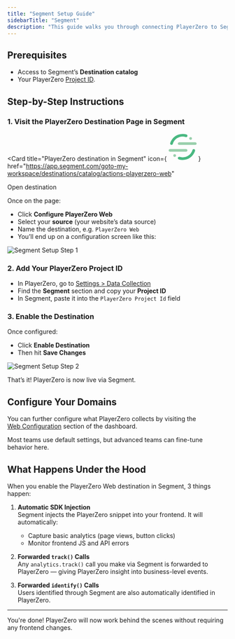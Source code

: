 ```yaml
---
title: "Segment Setup Guide"
sidebarTitle: "Segment"
description: "This guide walks you through connecting PlayerZero to Segment to capture user sessions and events without changing your frontend code."
---
```



## Prerequisites
- Access to Segment’s **Destination catalog**
- Your PlayerZero [Project ID](https://go.playerzero.app/setting/web).

## Step-by-Step Instructions

### 1. Visit the PlayerZero Destination Page in Segment

<Card
  title="PlayerZero destination in Segment"
  icon={
    <svg
      className="h-6 w-6"
      xmlns="http://www.w3.org/2000/svg"
      width="64"
      height="64"
      viewBox="0 0 64 64"
    >
      <g transform="matrix(.768307 0 0 .768307 0 2.304922)">
        <path
          d="M51.9 52.8H4c-2.2 0-4-1.8-4-4s1.8-4 4-4h47.9c2.2 0 4 1.8 4 4s-1.8 4-4 4z"
          fill="#99cfac"
        />
        <path
          d="M41.7 77.3c-3.9 0-7.8-.6-11.5-1.7-2.1-.7-3.3-2.9-2.6-5s2.9-3.3 5-2.6c2.9.9 6 1.4 9.1 1.4 13.6 0 25.4-8.7 29.3-21.7.6-2.1 2.9-3.3 5-2.7s3.3 2.9 2.7 5c-5.1 16.3-19.9 27.3-37 27.3z"
          fill="#49b881"
        />
        <path
          d="M79.3 32.5H31.4c-2.2 0-4-1.8-4-4s1.8-4 4-4h47.9c2.2 0 4 1.8 4 4s-1.8 4-4 4z"
          fill="#99cfac"
        />
        <path
          d="M8.5 32.5c-.4 0-.8-.1-1.2-.2-2.1-.6-3.3-2.9-2.7-5C9.7 11 24.5 0 41.7 0c3.9 0 7.8.6 11.5 1.7 2.1.7 3.3 2.9 2.6 5s-2.9 3.3-5 2.6c-2.9-.9-6-1.4-9.1-1.4-13.6 0-25.4 8.7-29.3 21.7-.6 1.8-2.2 2.9-3.9 2.9z"
          fill="#49b881"
        />
        <g fill="#99cfac">
          <circle r="4" cy="13.3" cx="65.4" />
          <circle r="4" cy="64.1" cx="17.9" />
        </g>
      </g>
    </svg>
  }
  href="https://app.segment.com/goto-my-workspace/destinations/catalog/actions-playerzero-web"
>
  Open destination
</Card>

Once on the page:

- Click **Configure PlayerZero Web**
- Select your **source** (your website’s data source)
- Name the destination, e.g. `PlayerZero Web`
- You’ll end up on a configuration screen like this:

![Segment Setup Step 1](/images/Screen_Shot_2022-10-19_at_11.51.06_AM.png)

### 2. Add Your PlayerZero Project ID

- In PlayerZero, go to [Settings > Data Collection](https://go.playerzero.app/setting/data)
- Find the **Segment** section and copy your **Project ID**
- In Segment, paste it into the `PlayerZero Project Id` field

### 3. Enable the Destination

Once configured:

- Click **Enable Destination**
- Then hit **Save Changes**

![Segment Setup Step 2](/images/Screen_Shot_2022-10-19_at_11.52.23_AM.png)

That’s it! PlayerZero is now live via Segment.

## Configure Your Domains

You can further configure what PlayerZero collects by visiting the  
[Web Configuration](/docs/domain-controls) section of the dashboard.

Most teams use default settings, but advanced teams can fine-tune behavior here.

## What Happens Under the Hood

When you enable the PlayerZero Web destination in Segment, 3 things happen:

1. **Automatic SDK Injection**  
   Segment injects the PlayerZero snippet into your frontend. It will automatically:
   - Capture basic analytics (page views, button clicks)
   - Monitor frontend JS and API errors

2. **Forwarded `track()` Calls**  
   Any `analytics.track()` call you make via Segment is forwarded to PlayerZero — giving PlayerZero insight into business-level events.

3. **Forwarded `identify()` Calls**  
   Users identified through Segment are also automatically identified in PlayerZero.

---

You're done! PlayerZero will now work behind the scenes without requiring any frontend changes.

